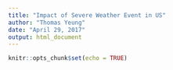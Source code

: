 ```yaml
---
title: "Impact of Severe Weather Event in US"
author: "Thomas Yeung"
date: "April 29, 2017"
output: html_document
---
```


```r
knitr::opts_chunk$set(echo = TRUE)
```

